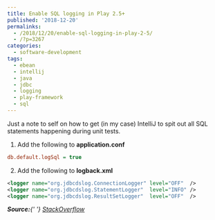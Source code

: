 ```yaml
---
title: Enable SQL logging in Play 2.5+
published: '2018-12-20'
permalinks:
  - /2018/12/20/enable-sql-logging-in-play-2-5/
  - /?p=3267
categories:
  - software-development
tags:
  - ebean
  - intellij
  - java
  - jdbc
  - logging
  - play-framework
  - sql
---
```


Just a note to self on how to get (in my case) IntelliJ to spit out all SQL statements happening during unit tests.

1. Add the following to <b>application.conf</b>

```ini
db.default.logSql = true
```

2. Add the following to <b>logback.xml</b>

```xml
<logger name="org.jdbcdslog.ConnectionLogger" level="OFF"  />
<logger name="org.jdbcdslog.StatementLogger"  level="INFO" />
<logger name="org.jdbcdslog.ResultSetLogger"  level="OFF"  />
```

<i>
  <b>Source:</b>{' '}
  <a href="https://stackoverflow.com/a/38430421/39321">StackOverflow</a>
</i>
